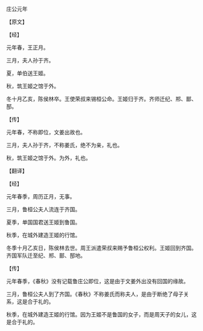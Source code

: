 

庄公元年

【原文】

【经】

元年春，王正月。

三月，夫人孙于齐。

夏，单伯送王姬。

秋，筑王姬之馆于外。

冬十月乙亥，陈侯林卒。王使荣叔来锡桓公命。王姬归于齐。齐师迁纪、郱、鄑、郚。

【传】

元年春，不称即位，文姜出故也。

三月，夫人孙于齐，不称姜氏，绝不为亲，礼也。

秋，筑王姬之馆于外。为外，礼也。

【翻译】

【经】

元年春季，周历正月，无事。

三月，鲁桓公夫人流连于齐国。

夏季，单国国君送王姬到鲁国。

秋季，在城外建造王姬的行馆。

冬季十月乙亥日，陈侯林去世。周王派遣荣叔来赐予鲁桓公权利。王姬回到齐国。齐国军队迁至纪、郱、鄑、郚地。

【传】

元年春季，《春秋》没有记载鲁庄公即位，这是由于文姜外出没有回国的缘故。

三月，鲁桓公夫人到了齐国。《春秋》不称姜氏而称夫人，是由于断绝了母子关系，这是合于礼的。

秋季，在城外建造王姬的行馆。因为王姬不是鲁国的女子，而是周天子的女儿，这是合于礼的。

